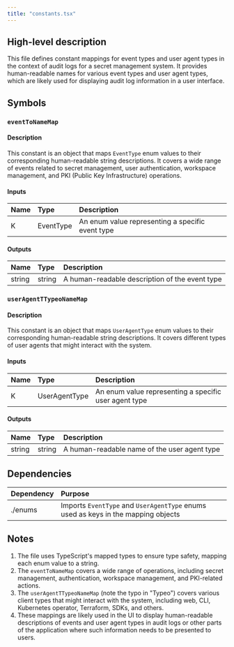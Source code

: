 ```yaml
---
title: "constants.tsx"
---
```


## High-level description
This file defines constant mappings for event types and user agent types in the context of audit logs for a secret management system. It provides human-readable names for various event types and user agent types, which are likely used for displaying audit log information in a user interface.

## Symbols

### `eventToNameMap`
#### Description
This constant is an object that maps `EventType` enum values to their corresponding human-readable string descriptions. It covers a wide range of events related to secret management, user authentication, workspace management, and PKI (Public Key Infrastructure) operations.

#### Inputs
| Name | Type | Description |
|:-----|:-----|:------------|
| K | EventType | An enum value representing a specific event type |

#### Outputs
| Name | Type | Description |
|:-----|:-----|:------------|
| string | string | A human-readable description of the event type |

### `userAgentTTypeoNameMap`
#### Description
This constant is an object that maps `UserAgentType` enum values to their corresponding human-readable string descriptions. It covers different types of user agents that might interact with the system.

#### Inputs
| Name | Type | Description |
|:-----|:-----|:------------|
| K | UserAgentType | An enum value representing a specific user agent type |

#### Outputs
| Name | Type | Description |
|:-----|:-----|:------------|
| string | string | A human-readable name of the user agent type |

## Dependencies
| Dependency | Purpose |
|:-----------|:--------|
| ./enums | Imports `EventType` and `UserAgentType` enums used as keys in the mapping objects |

## Notes
1. The file uses TypeScript's mapped types to ensure type safety, mapping each enum value to a string.
2. The `eventToNameMap` covers a wide range of operations, including secret management, authentication, workspace management, and PKI-related actions.
3. The `userAgentTTypeoNameMap` (note the typo in "Typeo") covers various client types that might interact with the system, including web, CLI, Kubernetes operator, Terraform, SDKs, and others.
4. These mappings are likely used in the UI to display human-readable descriptions of events and user agent types in audit logs or other parts of the application where such information needs to be presented to users.